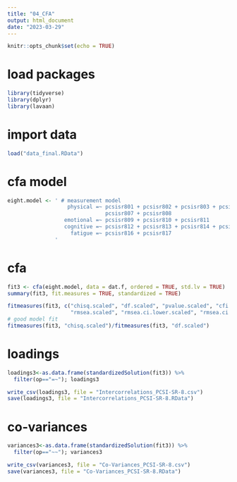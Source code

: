```yaml
---
title: "04_CFA"
output: html_document
date: "2023-03-29"
---
```


```r
knitr::opts_chunk$set(echo = TRUE)
```

# load packages

```r
library(tidyverse)
library(dplyr)
library(lavaan)
```


# import data

```r
load("data_final.RData")
```

# cfa model

```r
eight.model <- ' # measurement model
                   physical =~ pcsisr801 + pcsisr802 + pcsisr803 + pcsisr804 + pcsisr805 + pcsisr806 +
                               pcsisr807 + pcsisr808
                  emotional =~ pcsisr809 + pcsisr810 + pcsisr811
                  cognitive =~ pcsisr812 + pcsisr813 + pcsisr814 + pcsisr815
                    fatigue =~ pcsisr816 + pcsisr817
               '
```

# cfa

```r
fit3 <- cfa(eight.model, data = dat.f, ordered = TRUE, std.lv = TRUE)
summary(fit3, fit.measures = TRUE, standardized = TRUE)

fitmeasures(fit3, c("chisq.scaled", "df.scaled", "pvalue.scaled", "cfi.scaled","tli.scaled",
                    "rmsea.scaled", "rmsea.ci.lower.scaled", "rmsea.ci.upper.scaled", "srmr"))
# good model fit
fitmeasures(fit3, "chisq.scaled")/fitmeasures(fit3, "df.scaled")
```


# loadings

```r
loadings3<-as.data.frame(standardizedSolution(fit3)) %>% 
  filter(op=="=~"); loadings3

write_csv(loadings3, file = "Intercorrelations_PCSI-SR-8.csv")
save(loadings3, file = "Intercorrelations_PCSI-SR-8.RData")
```

# co-variances

```r
variances3<-as.data.frame(standardizedSolution(fit3)) %>% 
  filter(op=="~~"); variances3

write_csv(variances3, file = "Co-Variances_PCSI-SR-8.csv")
save(variances3, file = "Co-Variances_PCSI-SR-8.RData")
```
